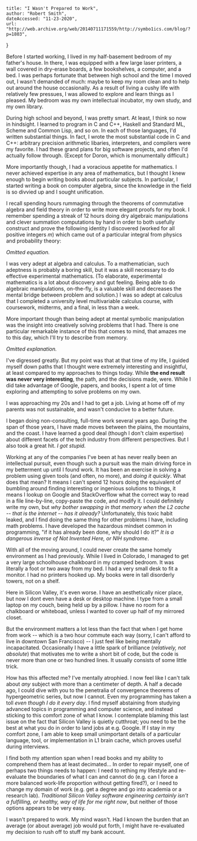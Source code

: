     title: "I Wasn't Prepared to Work", 
    author: "Robert Smith", 
    dateAccessed: "11-23-2020", 
    url: "http://web.archive.org/web/20140711171559/http://symbo1ics.com/blog/?p=1803",
}

<link
  rel="stylesheet"
  href="https://cdn.jsdelivr.net/npm/katex@0.11.0/dist/katex.min.css"
  integrity="sha384-BdGj8xC2eZkQaxoQ8nSLefg4AV4/AwB3Fj+8SUSo7pnKP6Eoy18liIKTPn9oBYNG"
  crossOrigin="anonymous"
/>


Before I started working, I lived in my half-basement bedroom of my father's 
house. In there, I was equipped with a few large laser printers, a wall 
covered in dry-erase boards, a few bookshelves, a computer, and a bed. I was 
perhaps fortunate that between high school and the time I moved out, I wasn't 
demanded of much: maybe to keep my room clean and to help out around the house 
occasionally. As a result of living a cushy life with relatively few pressues, 
I was allowed to explore and learn things as I pleased. My bedroom was my own 
intellectual incubator, my own study, and my own library. 

During high school and beyond, I was pretty smart. At least, I think so now in 
hindsight. I learned to program in C and C++, Haskell and Standard ML, Scheme 
and Common Lisp, and so on. In each of those languages, I'd written substantial
things. In fact, I wrote the most substantial code in C and C++: arbitrary 
precision arithmetic libaries, interpreters, and compilers were my favorite. I 
had these grand plans for big software projects, and often I'd actually follow 
through. (Except for Doron, which is monumentally difficult.)

More importantly though, I had a voracious appetite for mathematics. I never 
achieved expertise in any area of mathematics, but I thought I knew enough to 
begin writing books about particular subjects. In particular, I started writing 
a book on computer algebra, since the knowledge in the field is so divvied up 
and I sought unification. 

I recall spending hours rummaging through the theorems of commutative algebra 
and field theory in order to write more elegant proofs for my book. I remember 
spending a streak of 12 hours doing dry algebraic manipulations and clever 
summation computations by hand in order to both usefully construct and prove the 
following identity I discovered (worked for all positive integers $m$) which 
came out of a particular integral from physics and probability theory: 

*Omitted equation.*

I was very adept at algebra and calculus. To a mathematician, such adeptness is 
probably a boring skill, but it was a skill necessary to do effective 
experimental mathematics. (To elaborate, experimental mathematics is a lot about 
discovery and gut feeling. Being able to do algebraic manipulations, on-the-fly,
is a valuable skill and decreases the mental bridge between problem and 
solution.) I was so adept at calculus that I completed a university level 
multivariable calculus course, with coursework, midterms, and a final, in less
than a week. 

More important though than being adept at mental symbolic manipulation was the 
insight into creatively solving problems that I had. There is one particular 
remarkable instance of this that comes to mind, that amazes me to this day, 
which I'll try to describe from memory. 

*Omitted explanation.*

I've digressed greatly. But my point was that at that time of my life, I guided 
myself down paths that I thought were extremely interesting and insightful, at 
least compared to my approaches to things today. While **the end result was never 
very interesting**, the path, and the decisions made, were. While I did take 
advantage of Google, papers, and books, I spent a lot of time exploring and 
attempting to solve problems on my own. 

I was approaching my 20s and I had to get a job. Living at home off of my 
parents was not sustainable, and wasn't conducive to a better future. 

I began doing non-consulting, full-time work several years ago. During the span
of those years, I have made moves between the plains, the mountains, and the 
coast. I have learned a good deal (though I don't claim expertise) about 
different facets of the tech industry from different perspectives. But I also 
took a great hit. *I got stupid.*

Working at any of the companies I've been at has never really been an 
intellectual pursuit, even though such a pursuit was the main driving force in 
my betterment up until I found work. It has been an exercise in solving a 
problem using given tools (and often, no more), and *doing it quickly*. What 
does that mean? It means I can't spend 12 hours doing the equivalent of 
bumbling around finding interesting or ingenious solutions to things, it means I 
lookup on Google and StackOverflow what the correct way to read in a file 
line-by-line, copy-paste the code, and modify it. I could definitely write my 
own, but *why bother swapping in that memory when the L2 cache -- that is the 
internet -- has it already?* Unfortunately, this toxic habit leaked, and I find 
doing the same thing for other problems I have, including math problems. I have 
developed the hazardous mindset common in programming, "if it has already been 
done, why should I do it?" *It is a dangerous inverse of Not Invented Here, or 
NIH syndrome*. 

With all of the moving around, I could never create the same homely environment
as I had previously. While I lived in Colorado, I managed to get a very large 
schoolhouse chalkboard in my cramped bedroom. It was literally a foot or two 
away from my bed. I had a very small desk to fit a monitor. I had no printers 
hooked up. My books were in tall disorderly towers, not on a shelf. 

Here in Silicon Valley, it's even worse. I have an aesthetically nicer place, 
but now I dont even have a desk or desktop machine. I type from a small laptop 
on my couch, being held up by a pillow. I have no room for a chalkboard or 
whiteboad, unless I wanted to cover up half of my mirrored closet. 

But the environment matters a lot less than the fact that when I get home from 
work -- which is a two hour commute each way (sorry, I can't afford to live in 
downtown San Francisco) -- I just feel like being mentally incapacitated. 
Occasionally I have a little spark of brilliance (*relatively, not absolute*)
that motivates me to write a short bit of code, but the code is never more than 
one or two hundred lines. It usually consists of some little trick. 

How has this affected me? I've mentally atrophied. I now feel like I can't talk 
about *any* subject with more than a centimeter of depth. A half a decade ago, 
I could dive with you to the penetralia of convergence theorems of 
hypergeometric series, but now I cannot. Even my programming has taken a toll 
*even though I do it every day*. I find myself abstaining from studying 
advanced topics in programming and computer science, and instead sticking to 
this comfort zone of what I know. I contemplate blaming this last issue on the 
fact that Silicon Valley is quietly cutthroat; you need to be the best at what 
you do in order to land jobs at e.g. Google. If I stay in my comfort zone, I am 
able to keep small unimportant details of a particular language, tool, or 
implementation in L1 brain cache, which proves useful during interviews. 

I find both my attention span when I read books and my ability to comprehend
them has at least decimated... In order to repair myself, one of perhaps two 
things needs to happen: I need to rething my lifestyle and re-evaluate the 
boundaries of what I can and cannot do (e.g. can I force a more balanced 
work-life proportion without getting fired?), or I need to change my domain of 
work (e.g. get a degree and go into academia or a research lab). *Traditional
Silicon Valley software engineering certainly isn't a fulfilling, or healthy, 
way of life for me right now*, but neither of those options appears to be very 
easy. 

I wasn't prepared to work. My mind wasn't. Had I known the burden that an 
average (or about average) job would put forth, I might have re-evaluated my 
decision to rush off to stuff my bank account. 
